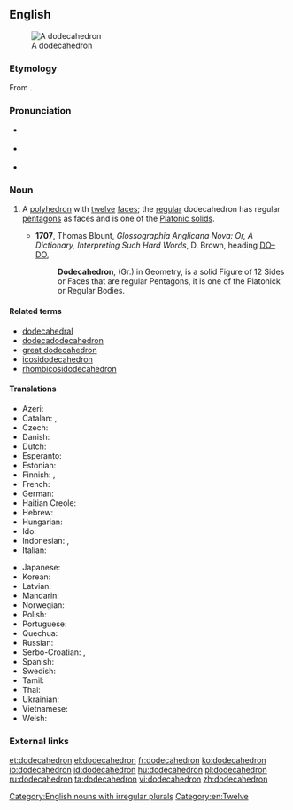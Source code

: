 ==English==
{{rfc-auto}}
{{was wotd|2007|December|14}}
[[Image:120px-Dodecahedron-slowturn.gif|thumb|A dodecahedron]]

===Etymology===
From {{etyl|grc}} {{term|δωδεκάεδρον||lang=grc}}.

===Pronunciation===
* {{a|UK}} {{IPA|/ˌdəʊdɛkəˈhiːdrən/|/ˌdəʊdɪkəˈhiːdrən/}}
* {{a|US}} {{IPA|/ˌdoʊdɛkəˈhiːdrən/}}
* {{audio|en-us-dodecahedron.ogg|Audio (US)}}

===Noun===
{{en-noun| dodecahedr|a | pl2=dodecahedrons}}

# {{geometry}} A [[polyhedron]] with [[twelve]] [[face]]s; the [[regular]] dodecahedron has regular [[pentagon]]s as faces and is one of the [[Platonic solid]]s.
#* '''1707''', Thomas Blount, ''Glossographia Anglicana Nova: Or, A Dictionary, Interpreting Such Hard Words'', D. Brown, heading [http://books.google.com/books?id=8jYP-B1Q9a0C&pg=RA2-PT74&dq=dodecahedron+date:1700-1725&lr=&num=20&as_brr=0 DO–DO],
#*: '''Dodecahedron''', (Gr.) in Geometry, is a solid Figure of 12 Sides or Faces that are regular Pentagons, it is one of the Platonick or Regular Bodies.

====Related terms====
* [[dodecahedral]]
* [[dodecadodecahedron]]
* [[great dodecahedron]]
* [[icosidodecahedron]]
* [[rhombicosidodecahedron]]

====Translations====
{{trans-top|a polyhedron with 12 faces}}
* Azeri: {{t-|az|dodekaedr|xs=Azeri}}
* Catalan: {{t-|ca|dodecàedre}}, {{t-|ca|dodecaedre|m}}
* Czech: {{t-|cs|dvanáctistěn}}
* Danish: {{t-|da|dodekaeder}}
* Dutch: {{t+|nl|dodecaëder|m}}
* Esperanto: {{t-|eo|dekduedro|xs=Esperanto}}
* Estonian: {{t-|et|korrapärane dodekaeeder}}
* Finnish: {{t-|fi|dodekaedri}}, {{t-|fi|kaksitoistatahokas}}
* French: {{t+|fr|dodécaèdre|m}}
* German: {{t+|de|Dodekaeder|m}}
* Haitian Creole: {{tø|ht|dodekayèd}}
* Hebrew: {{t-|he|דודקהדרון}}
* Hungarian: {{t+|hu|dodekaéder}}
* Ido: {{t+|io|dodekaedro|xs=Ido}}
* Indonesian: {{t+|id|dodekahedron|xs=Indonesian}}, {{t-|id|bangun bersisi dua belas|xs=Indonesian}}
* Italian: {{t+|it|dodecaedro|m}}
{{trans-mid}}
* Japanese: {{t-|ja|正十二面体}}
* Korean: {{t-|ko|정십이면체|sc=Hang}}
* Latvian: {{t-|lv|dodekaedrs|xs=Latvian}}
* Mandarin: {{t-|cmn|正十二面體|sc=Hani}}
* Norwegian: {{t-|no|dodekaeder|n}}
* Polish: {{t-|pl|dwunastościan foremny|m}}
* Portuguese: {{t+|pt|dodecaedro|m}}
* Quechua: {{t-|qu|chunka iskayniyuq uya|xs=Quechua}}
* Russian: {{t+|ru|додекаэдр}}
* Serbo-Croatian: {{t|sh|додекаедар|sc=Cyrl}},  {{t|sh|dodekaedar}}
* Spanish: {{t+|es|dodecaedro|m}}
* Swedish: {{t+|sv|dodekaeder|c}}
* Tamil: {{t-|ta|பன்னிரண்டுமுக ஐங்கோணகம்|xs=Tamil}}
* Thai: {{t-|th|ทรงสิบสองหน้า}}
* Ukrainian: {{t-|uk|додекаедр|xs=Ukrainian}}
* Vietnamese: {{t-|vi|Khối mười hai mặt|xs=Vietnamese}}
* Welsh: {{t-|cy|dodecahedron|xs=Welsh}}
{{trans-bottom}}

===External links===
{{projectlinks|wikipedia}}

[[Category:English nouns with irregular plurals]]
[[Category:en:Twelve]]

[[et:dodecahedron]]
[[el:dodecahedron]]
[[fr:dodecahedron]]
[[ko:dodecahedron]]
[[io:dodecahedron]]
[[id:dodecahedron]]
[[hu:dodecahedron]]
[[pl:dodecahedron]]
[[ru:dodecahedron]]
[[ta:dodecahedron]]
[[vi:dodecahedron]]
[[zh:dodecahedron]]